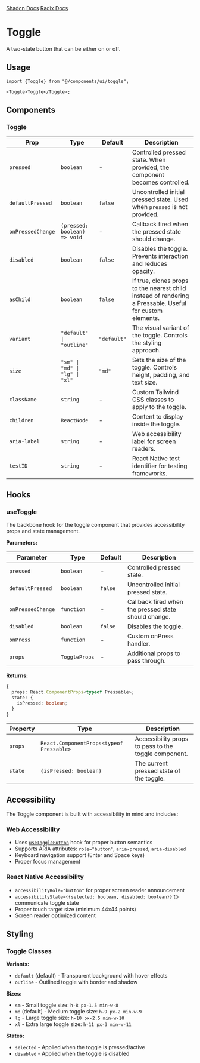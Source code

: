 
<div style={{display: "flex", flexDirection: "row", gap: "2rem"}}>
  <a
    href={`${process.env.STORYBOOK_URL}/?path=/story/toggle--default&globals=backgrounds.value:light`}
  >
    <StorybookIcon color="#FE4785" width={25} height={25} />
  </a>
  <a href="https://github.com/moveinready-casa/shadcn-native/tree/main/registry/ui/toggle.tsx">
    <GithubIcon width={25} height={25} />
  </a>
  <a href="https://ui.shadcn.com/docs/components/toggle">Shadcn Docs</a>
  <a href="https://www.radix-ui.com/primitives/docs/components/toggle">
    Radix Docs
  </a>
</div>

# Toggle

A two-state button that can be either on or off.

<Preview component="toggle" />

## Usage

```tsx
import {Toggle} from "@/components/ui/toggle";

<Toggle>Toggle</Toggle>;
```

## Components

### Toggle

| Prop              | Type                           | Default     | Description                                                                                              |
| ----------------- | ------------------------------ | ----------- | -------------------------------------------------------------------------------------------------------- |
| `pressed`         | `boolean`                      | -           | Controlled pressed state. When provided, the component becomes controlled.                               |
| `defaultPressed`  | `boolean`                      | `false`     | Uncontrolled initial pressed state. Used when `pressed` is not provided.                                 |
| `onPressedChange` | `(pressed: boolean) => void`   | -           | Callback fired when the pressed state should change.                                                     |
| `disabled`        | `boolean`                      | `false`     | Disables the toggle. Prevents interaction and reduces opacity.                                           |
| `asChild`         | `boolean`                      | `false`     | If true, clones props to the nearest child instead of rendering a Pressable. Useful for custom elements. |
| `variant`         | `"default" \| "outline"`       | `"default"` | The visual variant of the toggle. Controls the styling approach.                                         |
| `size`            | `"sm" \| "md" \| "lg" \| "xl"` | `"md"`      | Sets the size of the toggle. Controls height, padding, and text size.                                    |
| `className`       | `string`                       | -           | Custom Tailwind CSS classes to apply to the toggle.                                                      |
| `children`        | `ReactNode`                    | -           | Content to display inside the toggle.                                                                    |
| `aria-label`      | `string`                       | -           | Web accessibility label for screen readers.                                                              |
| `testID`          | `string`                       | -           | React Native test identifier for testing frameworks.                                                     |

## Hooks

### useToggle

The backbone hook for the toggle component that provides accessibility props and state management.

**Parameters:**

| Parameter         | Type          | Default | Description                                          |
| ----------------- | ------------- | ------- | ---------------------------------------------------- |
| `pressed`         | `boolean`     | -       | Controlled pressed state.                            |
| `defaultPressed`  | `boolean`     | `false` | Uncontrolled initial pressed state.                  |
| `onPressedChange` | `function`    | -       | Callback fired when the pressed state should change. |
| `disabled`        | `boolean`     | `false` | Disables the toggle.                                 |
| `onPress`         | `function`    | -       | Custom onPress handler.                              |
| `props`           | `ToggleProps` | -       | Additional props to pass through.                    |

**Returns:**

```typescript
{
  props: React.ComponentProps<typeof Pressable>;
  state: {
    isPressed: boolean;
  }
}
```

| Property | Type                                     | Description                                          |
| -------- | ---------------------------------------- | ---------------------------------------------------- |
| `props`  | `React.ComponentProps<typeof Pressable>` | Accessibility props to pass to the toggle component. |
| `state`  | `{isPressed: boolean}`                   | The current pressed state of the toggle.             |

## Accessibility

The Toggle component is built with accessibility in mind and includes:

### Web Accessibility

- Uses [`useToggleButton`](https://react-spectrum.adobe.com/react-aria/useToggleButton.html) hook for proper button semantics
- Supports ARIA attributes: `role="button"`, `aria-pressed`, `aria-disabled`
- Keyboard navigation support (Enter and Space keys)
- Proper focus management

### React Native Accessibility

- `accessibilityRole="button"` for proper screen reader announcement
- `accessibilityState={{selected: boolean, disabled: boolean}}` to communicate toggle state
- Proper touch target size (minimum 44x44 points)
- Screen reader optimized content

## Styling

### Toggle Classes

**Variants:**

- `default` (default) - Transparent background with hover effects
- `outline` - Outlined toggle with border and shadow

**Sizes:**

- `sm` - Small toggle size: `h-8 px-1.5 min-w-8`
- `md` (default) - Medium toggle size: `h-9 px-2 min-w-9`
- `lg` - Large toggle size: `h-10 px-2.5 min-w-10`
- `xl` - Extra large toggle size: `h-11 px-3 min-w-11`

**States:**

- `selected` - Applied when the toggle is pressed/active
- `disabled` - Applied when the toggle is disabled
